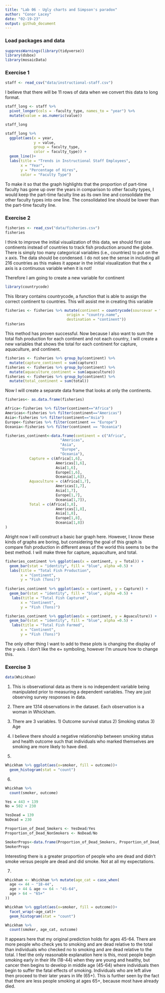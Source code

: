 ```yaml
---
title: "Lab 06 - Ugly charts and Simpson's paradox"
author: "Conor Lacey"
date: "02-19-23"
output: github_document
---
```


### Load packages and data

```r
suppressWarnings(library(tidyverse))
library(dsbox)
library(mosaicData) 
```

### Exercise 1

```r
staff <- read_csv("data/instructional-staff.csv")
```

I believe that there will be 11 rows of data when we convert this data to long format.

```r
staff_long <- staff %>%
  pivot_longer(cols = -faculty_type, names_to = "year") %>%
  mutate(value = as.numeric(value))

staff_long
```


```r
staff_long %>%
  ggplot(aes(x = year,
             y = value,
             group = faculty_type,
             color = faculty_type)) +
  geom_line()+
  labs(title = "Trends in Instructional Staff Employees",
       x = "Year",
       y = "Percentage of Hires",
       color = "Faculty Type")
```

To make it so that the graph highlights that the proportion of part-time faculty has gone up over the years in comparison to other faculty types, I would keep the part-time faculty line as its own line and consolidate the other faculty types into one line. The consolidated line should be lower than the part-time faculty line.

### Exercise 2

```r
fisheries <- read_csv("data/fisheries.csv")
fisheries
```

I think to improve the initial visualization of this data, we should first use continents instead of countries to track fish production around the globe. There is simply too many categorical variables (i.e., countries) to put on the x axis. The data should be condensed. I do not see the sense in including all 216 countries as this makes it appear in the initial visualization that the x axis is a continuous variable when it is not!

Therefore I am going to create a new variable for continent

```r
library(countrycode)
```
This library contains countrycode, a function that is able to assign the correct continent to countries. This will assist me in creating this variable


```r
fisheries <- fisheries %>% mutate(continent = countrycode(sourcevar = fisheries$country,
                            origin = "country.name",
                            destination = "continent"))
fisheries
```
This method has proven successful. Now because I also want to sum the total fish production for each continent and not each country, I will create a new variables that shows the total for each continent for capture, aquaculture, and continent.

```r
fisheries <- fisheries %>% group_by(continent) %>% 
  mutate(capture_continent = sum(capture))
fisheries <- fisheries %>% group_by(continent) %>% 
  mutate(aquaculture_continent = sum(aquaculture))
fisheries <- fisheries %>% group_by(continent) %>% 
  mutate(total_continent = sum(total))
```

Now I will create a separate data frame that looks at only the continents. 

```r
fisheries<- as.data.frame(fisheries)

Africa<-fisheries %>% filter(continent=="Africa")
Americas<-fisheries %>% filter(continent=="Americas")
Asia<-fisheries %>% filter(continent=="Asia")
Europe<-fisheries %>% filter(continent == "Europe")
Oceania<-fisheries %>% filter(continent == "Oceania")

fisheries_continent<-data.frame(continent = c("Africa",
                         "Americas",
                         "Asia",
                         "Europe",
                         "Oceania"),
           Capture = c(Africa[1,6],
                       Americas[1,6],
                       Asia[1,6],
                       Europe[1,6],
                       Oceania[1,6]),
           Aquaculture = c(Africa[1,7],
                       Americas[1,7],
                       Asia[1,7],
                       Europe[1,7],
                       Oceania[1,7]),
           Total = c(Africa[1,8],
                       Americas[1,8],
                       Asia[1,8],
                       Europe[1,8],
                       Oceania[1,8])
)
```


Alright now I will construct a basic bar graph here. However, I know these kinds of graphs are boring, but considering the goal of this graph is compare fish production in different areas of the world this seems to be the best method. I will make three for capture, aquaculture, and total.

```r
fisheries_continent %>% ggplot(aes(x = continent, y = Total)) +
  geom_bar(stat = "identity", fill = "blue", alpha =0.5) +
  labs(title = "Total Fish Production",
       x = "Continent",
       y = "Fish (Tons)")
                            
fisheries_continent %>% ggplot(aes(x = continent, y = Capture)) +
  geom_bar(stat = "identity", fill = "blue", alpha =0.5) + 
   labs(title = "Total Fish Captured",
       x = "Continent",
       y = "Fish (Tons)")

fisheries_continent %>% ggplot(aes(x = continent, y = Aquaculture)) +
  geom_bar(stat = "identity", fill = "blue", alpha =0.5) +
   labs(title = "Total Fish Farmed",
       x = "Continent",
       y = "Fish (Tons)")

```

The only other thing I want to add to these plots is changing the display of the y-axis. I don't like the e+ symboling, however I'm unsure how to change this.

### Exercise 3

```r
data(Whickham)
```

1. This is observational data as there is no independent variable being manipulated prior to measuring a dependent variables. They are just observing survey responses in data. 

2. There are 1314 observations in the dataset. Each observation is a woman in Whickham.

3. There are 3 variables. 1) Outcome survival status 2) Smoking status 3) Age

4. I believe there should a negative relationship between smoking status and health outcome such that individuals who marked themselves are smoking are more likely to have died.

5.
```r
Whickham %>% ggplot(aes(x=smoker, fill = outcome))+
  geom_histogram(stat = "count")
```

6.
```r
Whickham %>%
  count(smoker, outcome)

Yes = 443 + 139
No = 502 + 230

YesDead = 139
NoDead = 230

Proportion_of_Dead_Smokers <- YesDead/Yes
Proportion_of_Dead_NonSmokers <- NoDead/No

SmokerProps<-data.frame(Proportion_of_Dead_Smokers, Proportion_of_Dead_NonSmokers)
SmokerProps
```
Interesting there is a greater proportion of people who are dead and didn't smoke versus people are dead and did smoke. Not at all my expectations. 

7.
```r
Whickham <- Whickham %>% mutate(age_cat = case_when(
  age <= 44 ~ "18-44",
  age > 44 & age <= 64 ~ "45-64",
  age > 64 ~ "65+"
))

Whickham %>% ggplot(aes(x=smoker, fill = outcome))+
  facet_wrap(~age_cat)+
  geom_histogram(stat = "count")

Whickham %>%
  count(smoker, age_cat, outcome)
```

It appears here that my original prediction holds for ages 45-64. There are more people who check yes to smoking and are dead relative to the total than individuals who checked no to smoking and are dead relative to the total. I feel the only reasonable explanation here is this, most people begin smoking early in their life (18-44) when they are young and healthy, but cancer then begins to develop in middle age (45-64) where individuals then begin to suffer the fatal effects of smoking. Individuals who are left alive then proceed to their later years in life (65+). This is further seen by the fact that there are less people smoking at ages 65+, because most have already died.

